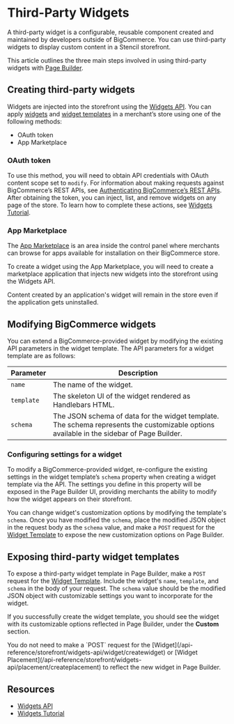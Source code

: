# Third-Party Widgets



A third-party widget is a configurable, reusable component created and maintained by developers outside of BigCommerce. You can use third-party widgets to display custom content in a Stencil storefront. 

This article outlines the three main steps involved in using third-party widgets with [Page Builder](/stencil-docs/page-builder/page-builder-overview).

## Creating third-party widgets

Widgets are injected into the storefront using the [Widgets API](/api-reference/store-management/widgets). You can apply [widgets](/api-docs/store-management/widgets/overview#widgets) and [widget templates](/api-docs/store-management/widgets/overview#widget-templates) in a merchant’s store using one of the following methods:

- OAuth token
- App Marketplace

### OAuth token

To use this method, you will need to obtain API credentials with OAuth content scope set to `modify`. For information about making requests against BigCommerce’s REST APIs, see [Authenticating BigCommerce’s REST APIs](/api-docs/getting-started/authentication/api-accounts).  After obtaining the token, you can inject, list, and remove widgets on any page of the store. To learn how to complete these actions, see [Widgets Tutorial](/api-docs/storefront/widgets/widgets-tutorial).

### App Marketplace

The [App Marketplace](https://www.bigcommerce.com/apps/) is an area inside the control panel where merchants can browse for apps available for installation on their BigCommerce store.

To create a widget using the App Marketplace, you will need to create a marketplace application that injects new widgets into the storefront using the Widgets API.

<Callout type="info">
 Content created by an application's widget will remain in the store even if the application gets uninstalled.
</Callout>

## Modifying BigCommerce widgets

You can extend a BigCommerce-provided widget by modifying the existing API parameters in the widget template. The API parameters for a widget template are as follows:

|Parameter|Description|
|---|---|
|`name`|The name of the widget.|
|`template`|The skeleton UI of the widget rendered as Handlebars HTML.|
|`schema`|The JSON schema of data for the widget template. The schema represents the customizable options available in the sidebar of Page Builder.|

### Configuring settings for a widget

To modify a BigCommerce-provided widget, re-configure the existing settings in the widget template’s `schema` property when creating a widget template via the API. The settings you define in this property will be exposed in the Page Builder UI, providing merchants the ability to modify how the widget appears on their storefront.

You can change widget's customization options by modifying the template's `schema`. Once you have modified the `schema`, place the modified JSON object in the request body as the `schema` value, and make a `POST` request for the [Widget Template](/api-reference/storefront/widgets-api/widget-template/createwidgettemplate) to expose the new customization options on Page Builder.

## Exposing third-party widget templates

To expose a third-party widget template in Page Builder, make a `POST` request for the [Widget Template](/api-reference/storefront/widgets-api/widget-template/createwidgettemplate). Include the widget's `name`, `template`, and `schema` in the body of your request. The `schema` value should be the modified JSON object with customizable settings you want to incorporate for the widget.

If you successfully create the widget template, you should see the widget with its customizable options reflected in Page Builder, under the **Custom** section.

<Callout type="info">
 You do not need to make a `POST` request for the [Widget](/api-reference/storefront/widgets-api/widget/createwidget) or [Widget Placement](/api-reference/storefront/widgets-api/placement/createplacement) to reflect the new widget in Page Builder.
</Callout>

## Resources

- [Widgets API](/api-docs/store-management/widgets/overview)
- [Widgets Tutorial](/api-docs/store-management/widgets/tutorial)
